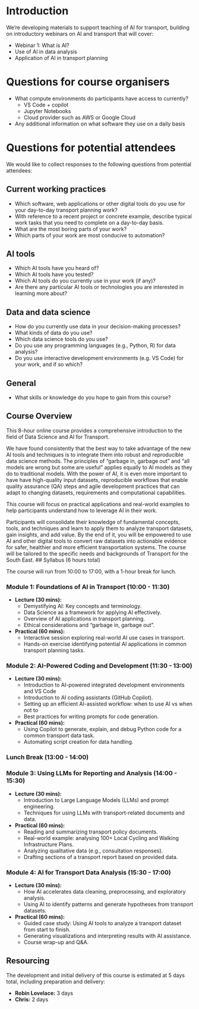<!-- tfse ask

It was a pleasure meeting you both earlier today, and apologies again for the rushed ending. As promised, I’ve summarised our discussion and next steps below.
 
Current Position and Phase 1:
Phase 1 of support is being delivered through TfSE’s subject matter expert supply chain. While these commissions are not yet fully confirmed, our preference is to continue with this approach for Phase 1 and build any follow-on support (Phase 2) around it.
Phase 1 will cover three key areas:
Introduction to AI and its application in transport planning (high level)
AI in data analysis
Practical applications in transport planning
 
To shape the next stage of support with your team, we agreed that the best approach is to:
Share a hypothesis for what the course could look like, including day-to-day challenges and relevant user cases. This could also include some questions to go into the Chat Forum, or survey style format to users to understand in a bit more detail what it is they require, or if the hypothesis suits their needs.
Focus on fundamentals, given current capability levels, but also incorporate case studies and examples (as you mentioned) to highlight real opportunities.
Keep the theme of “demystifying AI”, while allowing for adjustments after our introductory session, so we can avoid duplication. -->

# Introduction

We're developing materials to support teaching of AI for transport, building on introductory webinars on AI and transport that will cover:

- Webinar 1: What is AI?
- Use of AI in data analysis
- Application of AI in transport planning

# Questions for course organisers

- What compute environments do participants have access to currently?
  - VS Code + copilot
  - Jupyter Notebooks
  - Cloud provider such as AWS or Google Cloud

- Any additional information on what software they use on a daily basis

# Questions for potential attendees

We would like to collect responses to the following questions from potential attendees:

## Current working practices

- Which software, web applications or other digital tools do you use for your day-to-day transport planning work?
- With reference to a recent project or concrete example, describe typical work tasks that you need to complete on a day-to-day basis.
- What are the most boring parts of your work?
- Which parts of your work are most conducive to automation?

## AI tools

- Which AI tools have you heard of?
- Which AI tools have you tested?
- Which AI tools do you currently use in your work (if any)?
- Are there any particular AI tools or technologies you are interested in learning more about?

## Data and data science

- How do you currently use data in your decision-making processes?
- What kinds of data do you use?
- Which data science tools do you use?
- Do you use any programming languages (e.g., Python, R) for data analysis?
- Do you use interactive development environments (e.g. VS Code) for your work, and if so which?

## General

- What skills or knowledge do you hope to gain from this course?

<!-- Draft Outline: -->

## Course Overview

This 8-hour online course provides a comprehensive introduction to the field of Data Science and AI for Transport.

We have found consistently that the best way to take advantage of the new AI tools and techniques is to integrate them into robust and reproducible data science methods. The principles of "garbage in, garbage out" and "all models are wrong but some are useful" applies equally to AI models as they do to traditional models. With the power of AI, it is even more important to have have high-quality input datasets, reproducible workflows that enable quality assurance (QA) steps and agile development practices that can adapt to changing datasets, requirements and computational capabilities.

This course will focus on practical applications and real-world examples to help participants understand how to leverage AI in their work.

Participants will consolidate their knowledge of fundamental concepts, tools, and techniques and learn to apply them to analyze transport datasets, gain insights, and add value. By the end of it, you will be empowered to use AI and other digital tools to convert raw datasets into actionable evidence for safer, healthier and more efficient transportation systems. The course will be tailored to the specific needs and backgrounds of Transport for the South East.
## Syllabus (6 hours total)

The course will run from 10:00 to 17:00, with a 1-hour break for lunch.

### Module 1: Foundations of AI in Transport (10:00 - 11:30)

*   **Lecture (30 mins):**
    *   Demystifying AI: Key concepts and terminology.
    *   Data Science as a framework for applying AI effectively.
    *   Overview of AI applications in transport planning.
    *   Ethical considerations and "garbage in, garbage out".
*   **Practical (60 mins):**
    *   Interactive session exploring real-world AI use cases in transport.
    *   Hands-on exercise identifying potential AI applications in common transport planning tasks.

### Module 2: AI-Powered Coding and Development (11:30 - 13:00)

*   **Lecture (30 mins):**
    *   Introduction to AI-powered integrated development environments and VS Code
    *   Introduction to AI coding assistants (GitHub Copilot).
    *   Setting up an efficient AI-assisted workflow: when to use AI vs when not to
    *   Best practices for writing prompts for code generation.
*   **Practical (60 mins):**
    *   Using Copilot to generate, explain, and debug Python code for a common transport data task.
    *   Automating script creation for data handling.

### Lunch Break (13:00 - 14:00)

### Module 3: Using LLMs for Reporting and Analysis (14:00 - 15:30)

*   **Lecture (30 mins):**
    *   Introduction to Large Language Models (LLMs) and prompt engineering.
    *   Techniques for using LLMs with transport-related documents and data.
*   **Practical (60 mins):**
    *   Reading and summarizing transport policy documents.
      * Real-world example: analysing 100+ Local Cycling and Walking Infrastructure Plans.
    *   Analyzing qualitative data (e.g., consultation responses).
    *   Drafting sections of a transport report based on provided data.

### Module 4: AI for Transport Data Analysis (15:30 - 17:00)

*   **Lecture (30 mins):**
    *   How AI accelerates data cleaning, preprocessing, and exploratory analysis.
    *   Using AI to identify patterns and generate hypotheses from transport datasets.
*   **Practical (60 mins):**
    *   Guided case study: Using AI tools to analyze a transport dataset from start to finish.
    *   Generating visualizations and interpreting results with AI assistance.
    *   Course wrap-up and Q&A.

## Resourcing

The development and initial delivery of this course is estimated at 5 days total, including preparation and delivery:

*   **Robin Lovelace:** 3 days
*   **Chris:** 2 days
